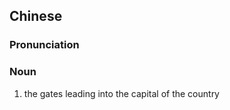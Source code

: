 ==Chinese==
{{zh-forms|s=国门}}

===Pronunciation===
{{zh-pron
|m=guómén
|c=gwok3 mun4
|mn=kok-mn̂g
|cat=n
}}

===Noun===
{{zh-noun}}

# {{lb|zh|archaic}} the gates leading into the capital of the country